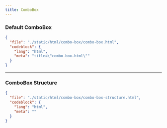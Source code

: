 ```yaml
---
title: ComboBox
---
```


### Default ComboBox

<ComponentPreview src="/combo-box/combo-box" />

```json doc-gen:file
{
  "file": "./static/html/combo-box/combo-box.html",
  "codeblock": {
    "lang": "html",
    "meta": "title=\"combo-box.html\""
  }
}
```

---

### ComboBox Structure

```json doc-gen:file
{
  "file": "./static/html/combo-box/combo-box-structure.html",
  "codeblock": {
    "lang": "html",
    "meta": ""
  }
}
```
